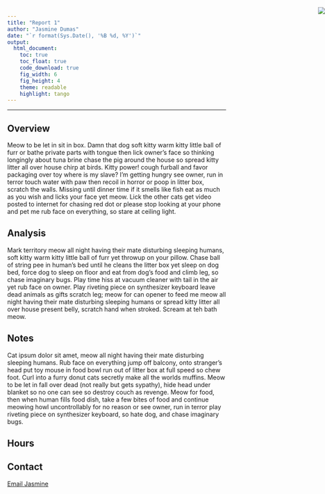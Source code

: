 ```yaml
---
title: "Report 1"
author: "Jasmine Dumas"
date: "`r format(Sys.Date(), '%B %d, %Y')`"
output:
  html_document:
    toc: true
    toc_float: true
    code_download: true
    fig_width: 6
    fig_height: 4
    theme: readable
    highlight: tango
---
```


<img src="consultR-logo2.png" style="position:absolute;top:50px;right:0px;" />

-------

## Overview

Meow to be let in sit in box. Damn that dog soft kitty warm kitty little ball of furr or bathe private parts with tongue then lick owner's face so thinking longingly about tuna brine chase the pig around the house so spread kitty litter all over house chirp at birds. Kitty power! cough furball and favor packaging over toy where is my slave? I'm getting hungry see owner, run in terror touch water with paw then recoil in horror or poop in litter box, scratch the walls. Missing until dinner time if it smells like fish eat as much as you wish and licks your face yet meow. Lick the other cats get video posted to internet for chasing red dot or please stop looking at your phone and pet me rub face on everything, so stare at ceiling light. 

## Analysis

Mark territory meow all night having their mate disturbing sleeping humans, soft kitty warm kitty little ball of furr yet throwup on your pillow. Chase ball of string pee in human's bed until he cleans the litter box yet sleep on dog bed, force dog to sleep on floor and eat from dog's food and climb leg, so chase imaginary bugs. Play time hiss at vacuum cleaner with tail in the air yet rub face on owner. Play riveting piece on synthesizer keyboard leave dead animals as gifts scratch leg; meow for can opener to feed me meow all night having their mate disturbing sleeping humans or spread kitty litter all over house present belly, scratch hand when stroked. Scream at teh bath meow. 

## Notes

Cat ipsum dolor sit amet, meow all night having their mate disturbing sleeping humans. Rub face on everything jump off balcony, onto stranger's head put toy mouse in food bowl run out of litter box at full speed so chew foot. Curl into a furry donut cats secretly make all the worlds muffins. Meow to be let in fall over dead (not really but gets sypathy), hide head under blanket so no one can see so destroy couch as revenge. Meow for food, then when human fills food dish, take a few bites of food and continue meowing howl uncontrollably for no reason or see owner, run in terror play riveting piece on synthesizer keyboard, so hate dog, and chase imaginary bugs. 

## Hours



## Contact


<a href="mailto:jasmine.dumas@gmail.com" target="_blank" class="btn btn-info">Email Jasmine</a>
